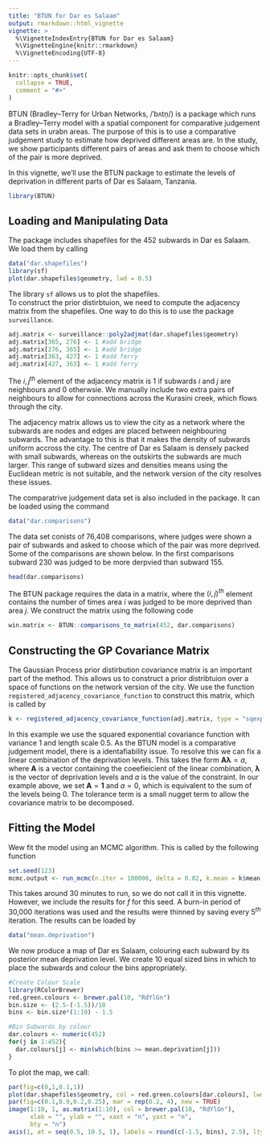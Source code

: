 ```yaml
---
title: "BTUN for Dar es Salaam"
output: rmarkdown::html_vignette
vignette: >
  %\VignetteIndexEntry{BTUN for Dar es Salaam}
  %\VignetteEngine{knitr::rmarkdown}
  %\VignetteEncoding{UTF-8}
---
```


```r
knitr::opts_chunk$set(
  collapse = TRUE,
  comment = "#>"
)
```

BTUN (Bradley--Terry for Urban Networks, /ˈbʌtn̩/) is a package which runs a Bradley--Terry model with a spatial component for comparative judgement data sets in urabn areas. The purpose of this is to use a comparative judgement study to estimate how deprived different areas are. In the study, we show participants different pairs of areas and ask them to choose which of the pair is more deprived. 

In this vignette, we'll use the BTUN package to estimate the levels of deprivation in different parts of Dar es Salaam, Tanzania.

```r
library(BTUN)
```

## Loading and Manipulating Data
The package includes shapefiles for the 452 subwards in Dar es Salaam. We load them by calling 
```r
data("dar.shapefiles")
library(sf)
plot(dar.shapefiles$geometry, lwd = 0.5)
```
The library `sf` allows us to plot the shapefiles.  
To construct the prior distirbtuion, we need to compute the adjacency matrix from the shapefiles. One way to do this is to use the package `surveillance`. 
```r
adj.matrix <- surveillance::poly2adjmat(dar.shapefiles$geometry) 
adj.matrix[365, 276] <- 1 #add bridge 
adj.matrix[276, 365] <- 1 #add bridge 
adj.matrix[363, 427] <- 1 #add ferry
adj.matrix[427, 363] <- 1 #add ferry
```
The $i,j^{th}$ element of the adjacency matrix is 1 if subwards $i$ and $j$ are neighbours and 0 otherwsie. We manually include two extra pairs of neighbours to allow for connections across the Kurasini creek, which flows through the city. 

The adjacency matrix allows us to view the city as a network where the subwards are nodes and edges are placed between neighbouring subwards. The advantage to this is that it makes the density of subwards uniform accross the city. The centre of Dar es Salaam is densely packed with small subwards, whereas on the outskirts the subwards are much larger. This range of subward sizes and densities means using the Euclidean metric is not suitable, and the network version of the city resolves these issues. 

The comparatrive judgement data set is also included in the package. It can be loaded using the command
```r
data("dar.comparisons")
```
The data set conists of 76,408 comparisons, where judges were shown a pair of subwards and asked to choose which of the pair was more deprived. Some of the comparisons are shown below. In the first comparisons subward 230 was judged to be more derpvied than subward 155.
```r
head(dar.comparisons)
```
The BTUN package requires the data in a matrix, where the $(i, j)^{th}$ element contains the number of times area $i$ was judged to be more deprived than area $j$. We construct the matrix using the following code
```r
win.matrix <- BTUN::comparisons_to_matrix(452, dar.comparisons)
```

## Constructing the GP Covariance Matrix
The Gaussian Process prior distirbution covariance matrix is an important part of the method. This allows us to construct a prior distribtuion over a space of functions on the network version of the city. We use the function `registered_adjacency_covariance_function` to construct this matrix, which is called by
```r
k <- registered_adjacency_covariance_function(adj.matrix, type = "sqexp", hyperparameters = c(1, 0.5), linear.combination = rep(1, 452), linear.constraint = 0, tol = 1e-6)
```
In this example we use the squared exponential covariance function with variance 1 and length scale 0.5. As the BTUN model is a comparative judgement model, there is a identafiability issue. To resolve this we can fix a linear combination of the deprivation levels. This takes the form $\boldsymbol{A\lambda} = a$, where $\boldsymbol{A}$ is a vector containing the coeefieicient of the linear combination, $\boldsymbol{\lambda}$ is the vector of deprivation levels and $a$ is the value of the constraint. In our example above, we set $\boldsymbol{A} = \boldsymbol{1}$ and $a = 0$, which is equivalent to the sum of the levels being 0. The tolerance term is a small nugget term to allow the covariance matrix to be decomposed. 


## Fitting the Model
Wew fit the model using an MCMC algorithm. This is called by the following function
```r
set.seed(123)
mcmc.output <- run_mcmc(n.iter = 100000, delta = 0.02, k.mean = k$mean, k.chol = k$decomp.covariance, win.matrix, f.initial = rep(0, 452), alpha = TRUE)
```
This takes around 30 minutes to run, so we do not call it in this vignette. However, we include the results for $f$ for this seed. A burn-in period of 30,000 iterations was used and the  results were thinned by saving every $5^{th}$ iteration. The results can be loaded by 
```r
data("mean.deprivation")
```

We now produce a map of Dar es Salaam, colouring each subward by its posterior mean deprivation level. We create 10 equal sized bins in which to place the subwards and colour the bins appropriately. 
```r

#Create Colour Scale
library(RColorBrewer)
red.green.colours <- brewer.pal(10, "RdYlGn")
bin.size <- (2.5-(-1.5))/10
bins <- bin.size*(1:10) - 1.5

#Bin Subwards by colour
dar.colours <- numeric(452)
for(j in 1:452){
  dar.colours[j] <- min(which(bins >= mean.deprivation[j]))
}
```

To plot the map, we call:
```r
par(fig=c(0,1,0.1,1))
plot(dar.shapefiles$geometry, col = red.green.colours[dar.colours], lwd = 0.25)
par(fig=c(0.1,0.9,0.2,0.25), mar = rep(0.2, 4), new = TRUE)
image(1:10, 1, as.matrix(1:10), col = brewer.pal(10, "RdYlGn"),
      xlab = "", ylab = "", xaxt = "n", yaxt = "n",
      bty = "n")
axis(1, at = seq(0.5, 10.5, 1), labels = round(c(-1.5, bins), 2.5), lty = 0)
```

